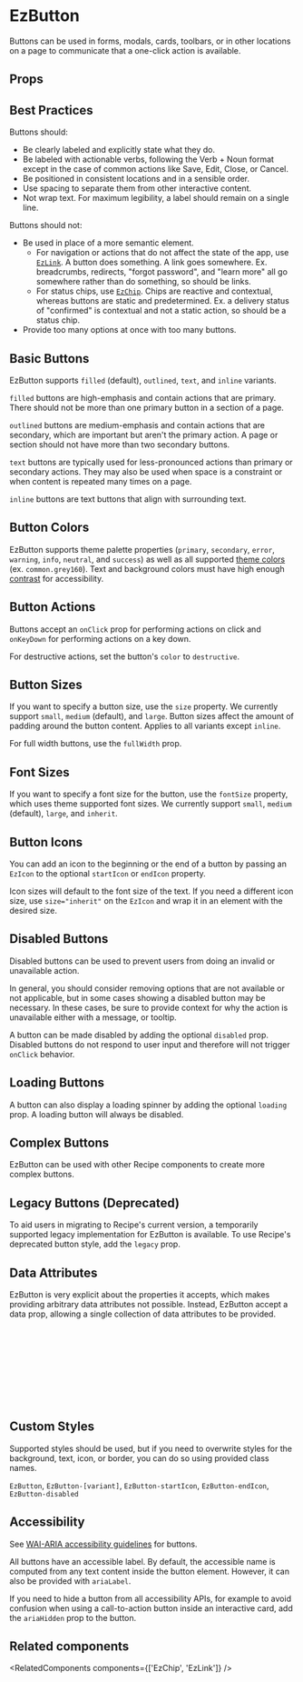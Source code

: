
<Meta of={DefaultStories} name="Docs" />
<TableOfContents />

# EzButton

Buttons can be used in forms, modals, cards, toolbars, or in other locations on a page to communicate that a one-click action is available.

<Primary />

## Props

<Controls of={DefaultStories.Default} sort="requiredFirst" />

## Best Practices

Buttons should:

- Be clearly labeled and explicitly state what they do.
- Be labeled with actionable verbs, following the Verb + Noun format except in the case of common actions like Save, Edit, Close, or Cancel.
- Be positioned in consistent locations and in a sensible order.
- Use spacing to separate them from other interactive content.
- Not wrap text. For maximum legibility, a label should remain on a single line.

Buttons should not:

- Be used in place of a more semantic element.
  - For navigation or actions that do not affect the state of the app, use [`EzLink`](/components/ez-link). A button does something. A link goes somewhere. Ex. breadcrumbs, redirects, "forgot password", and "learn more" all go somewhere rather than do something, so should be links.
  - For status chips, use [`EzChip`](/components/ez-chip). Chips are reactive and contextual, whereas buttons are static and predetermined. Ex. a delivery status of "confirmed" is contextual and not a static action, so should be a status chip.
- Provide too many options at once with too many buttons.

## Basic Buttons

EzButton supports `filled` (default), `outlined`, `text`, and `inline` variants.

`filled` buttons are high-emphasis and contain actions that are primary. There should not be more than one primary button in a section of a page.

`outlined` buttons are medium-emphasis and contain actions that are secondary, which are important but aren't the primary action. A page or section should not have more than two secondary buttons.

`text` buttons are typically used for less-pronounced actions than primary or secondary actions. They may also be used when space is a constraint or when content is repeated many times on a page.

`inline` buttons are text buttons that align with surrounding text.

<Canvas>
  <Story of={VariantStories.Filled} meta={VariantStories} />
  <Story of={VariantStories.Outlined} meta={VariantStories} />
  <Story of={VariantStories.Text} meta={VariantStories} />
</Canvas>

<Canvas of={VariantStories.Inline} meta={VariantStories} />

## Button Colors

EzButton supports theme palette properties (`primary`, `secondary`, `error`, `warning`, `info`, `neutral`, and `success`) as well as all supported [theme colors](/guides/theming/#colors) (ex. `common.grey160`). Text and background colors must have high enough [contrast](https://webaim.org/resources/contrastchecker/) for accessibility.

<Unstyled>
  <EzAlert headline="Only a select handful of available colors are shown below. All theme properties and colors are supported." />
</Unstyled>

<Canvas of={ColorStories.OutlinedColors} meta={ColorStories} />
<Canvas of={ColorStories.FilledColors} meta={ColorStories} />
<Canvas of={ColorStories.TextColors} meta={ColorStories} />
<Canvas of={ColorStories.InlineColors} meta={ColorStories} />

## Button Actions

Buttons accept an `onClick` prop for performing actions on click and `onKeyDown` for performing actions on a key down.

For destructive actions, set the button's `color` to `destructive`.

<Canvas>
  <Story of={ActionStories.Clickable} meta={ActionStories} />
  <Story of={ActionStories.ClickableDestructive} meta={ActionStories} />
  <Story of={ActionStories.KeyDown} meta={ActionStories} />
</Canvas>

## Button Sizes

If you want to specify a button size, use the `size` property. We currently support `small`, `medium` (default), and `large`. Button sizes affect the amount of padding around the button content. Applies to all variants except `inline`.

For full width buttons, use the `fullWidth` prop.

<Canvas of={ButtonSizeStories.FilledButtonSizes} meta={ButtonSizeStories} />
<Canvas of={ButtonSizeStories.OutlinedButtonSizes} meta={ButtonSizeStories} />
<Canvas of={ButtonSizeStories.TextButtonSizes} meta={ButtonSizeStories} />
<Canvas of={ButtonSizeStories.FullWidth} meta={ButtonSizeStories} />

## Font Sizes

If you want to specify a font size for the button, use the `fontSize` property, which uses theme supported font sizes. We currently support `small`, `medium` (default), `large`, and `inherit`.

<Canvas of={FontSizeStories.FilledFontSizes} meta={FontSizeStories} />
<Canvas of={FontSizeStories.OutlinedFontSizes} meta={FontSizeStories} />
<Canvas of={FontSizeStories.TextFontSizes} meta={FontSizeStories} />
<Canvas of={FontSizeStories.InlineFontSizes} meta={FontSizeStories} />

## Button Icons

You can add an icon to the beginning or the end of a button by passing an `EzIcon` to the optional `startIcon` or `endIcon` property.

Icon sizes will default to the font size of the text. If you need a different icon size, use `size="inherit"` on the `EzIcon` and wrap it in an element with the desired size.

<Canvas>
  <Story of={IconStories.FilledStartIcon} meta={IconStories} />
  <Story of={IconStories.FilledEndIcon} meta={IconStories} />
</Canvas>

<Canvas>
  <Story of={IconStories.OutlinedStartIcon} meta={IconStories} />
  <Story of={IconStories.OutlinedEndIcon} meta={IconStories} />
</Canvas>

<Canvas>
  <Story of={IconStories.TextStartIcon} meta={IconStories} />
  <Story of={IconStories.TextEndIcon} meta={IconStories} />
</Canvas>

<Canvas of={IconStories.InheritedIconSize} meta={IconStories} />

## Disabled Buttons

Disabled buttons can be used to prevent users from doing an invalid or unavailable action.

In general, you should consider removing options that are not available or not applicable, but in some cases showing a disabled button may be necessary. In these cases, be sure to provide context for why the action is unavailable either with a message, or tooltip.

A button can be made disabled by adding the optional `disabled` prop. Disabled buttons do not respond to user input and therefore will not trigger `onClick` behavior.

<Canvas>
  <Story of={DisabledStories.FilledDisabled} meta={DisabledStories} />
  <Story of={DisabledStories.OutlinedDisabled} meta={DisabledStories} />
  <Story of={DisabledStories.TextDisabled} meta={DisabledStories} />
</Canvas>

## Loading Buttons

A button can also display a loading spinner by adding the optional `loading` prop. A loading button will always be disabled.

<Canvas>
  <Story of={LoadingStories.FilledLoading} meta={LoadingStories} />
  <Story of={LoadingStories.OutlinedLoading} meta={LoadingStories} />
  <Story of={LoadingStories.TextLoading} meta={LoadingStories} />
</Canvas>

## Complex Buttons

EzButton can be used with other Recipe components to create more complex buttons.

<Canvas>
  <Story of={ComplexStories.ComplexChildren} meta={ComplexStories} />
  <Story of={ComplexStories.ComplexTooltip} meta={ComplexStories} />
</Canvas>

## Legacy Buttons (Deprecated)

To aid users in migrating to Recipe's current version, a temporarily supported legacy implementation for EzButton is available. To use Recipe's deprecated button style, add the `legacy` prop.

<Unstyled>
  <EzAlert
    use="warning"
    headline="Legacy buttons are deprecated as of v17 and will be removed in v19."
  />
</Unstyled>

<Canvas>
  <Story of={LegacyStories.LegacyPrimary} meta={LegacyStories} />
  <Story of={LegacyStories.LegacySecondary} meta={LegacyStories} />
  <Story of={LegacyStories.LegacyTertiary} meta={LegacyStories} />
  <Story of={LegacyStories.LegacyTertiaryWithIcon} meta={LegacyStories} />
</Canvas>

<Canvas>
  <Story of={LegacyStories.LegacyDestructive} meta={LegacyStories} />
  <Story of={LegacyStories.LegacyDisabled} meta={LegacyStories} />
  <Story of={LegacyStories.LegacyDisabledWithTooltip} meta={LegacyStories} />
  <Story of={LegacyStories.LegacyLoading} meta={LegacyStories} />
</Canvas>

## Data Attributes

EzButton is very explicit about the properties it accepts, which makes providing arbitrary data attributes not possible. Instead, EzButton accept a data prop, allowing a single collection of data attributes to be provided.

```jsx
<EzButton
  data={{
    testid: 'my-test-id',
    trackingid: 'my-tracking-id',
  }}
  // => data-testid="my-test-id" data-trackingid="my-tracking-id"
>
  Button
</EzButton>
```

## Custom Styles

Supported styles should be used, but if you need to overwrite styles for the background, text, icon, or border, you can do so using provided class names.

`EzButton`, `EzButton-[variant]`, `EzButton-startIcon`, `EzButton-endIcon`, `EzButton-disabled`

## Accessibility

See [WAI-ARIA accessibility guidelines](https://www.w3.org/WAI/ARIA/apg/patterns/button/) for buttons.

All buttons have an accessible label. By default, the accessible name is computed from any text content inside the button element. However, it can also be provided with `ariaLabel`.

If you need to hide a button from all accessibility APIs, for example to avoid confusion when using a call-to-action button inside an interactive card, add the `ariaHidden` prop to the button.

## Related components

<RelatedComponents components={['EzChip', 'EzLink']} />
